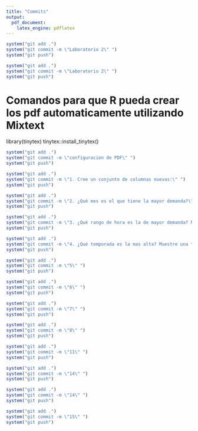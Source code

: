 ```yaml
---
title: "Commits"
output:
  pdf_document:
    latex_engine: pdflatex
---
```



```r
system("git add .")
system("git commit -m \"Laboratorio 2\" ")
system("git push")
```
```r
system("git add .")
system("git commit -m \"Laboratorio 2\" ")
system("git push")
```



# Comandos para que R pueda crear los pdf automaticamente utilizando Mixtext

library(tinytex)
tinytex::install_tinytex()


```r
system("git add .")
system("git commit -m \"configuracion de PDF\" ")
system("git push")
```
```r
system("git add .")
system("git commit -m \"1. Cree un conjunto de columnas nuevas:\" ")
system("git push")
```


```r
system("git add .")
system("git commit -m \"2. ¿Qué mes es el que tiene la mayor demanda?\" ")
system("git push")
```
```r
system("git add .")
system("git commit -m \"3. ¿Qué rango de hora es la de mayor demanda? Muestre una tabla y una gráfica\" ")
system("git push")
```

```r
system("git add .")
system("git commit -m \"4. ¿Qué temporada es la mas alta? Muestre una tabla.\" ")
system("git push")
```


```r
system("git add .")
system("git commit -m \"5\" ")
system("git push")
```


```r
system("git add .")
system("git commit -m \"6\" ")
system("git push")
```


```r
system("git add .")
system("git commit -m \"7\" ")
system("git push")
```



```r
system("git add .")
system("git commit -m \"8\" ")
system("git push")
```


```r
system("git add .")
system("git commit -m \"11\" ")
system("git push")
```

```r
system("git add .")
system("git commit -m \"14\" ")
system("git push")
```

```r
system("git add .")
system("git commit -m \"14\" ")
system("git push")
```




```r
system("git add .")
system("git commit -m \"15\" ")
system("git push")
```
